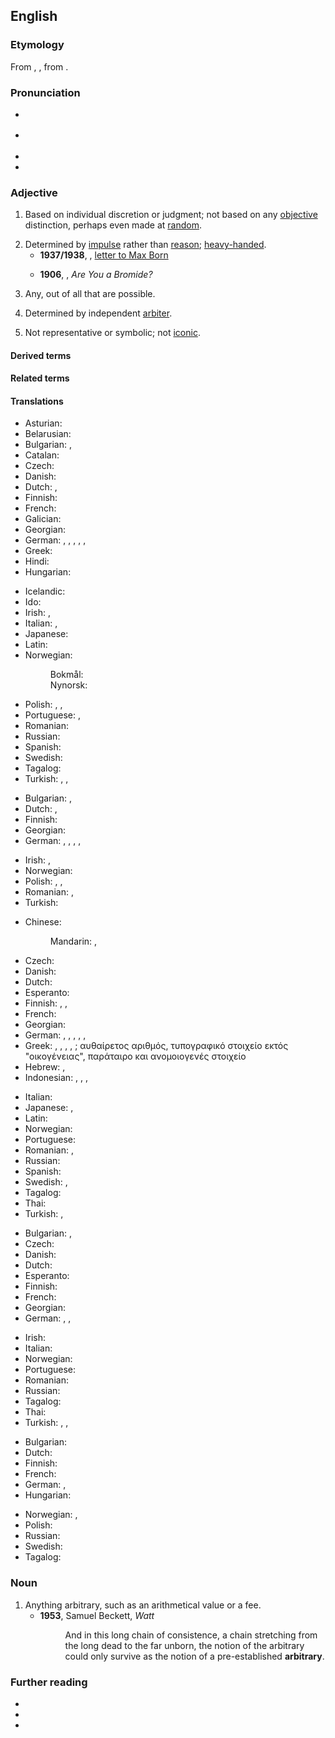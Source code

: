==English==
{{was wotd|2006|December|4}}

===Etymology===
From {{inh|en|enm|arbitrarie}}, {{der|en|la|arbitrārius|t=arbitrary, uncertain}}, from {{m|la|arbiter|t=witness, on-looker, listener, judge, overseer}}.

===Pronunciation===
* {{a|RP}} {{IPA|en|/ˈɑː.bɪ.tɹə.ɹi/|/ˈɑː.bɪ.tɹi/}}
* {{a|US|Canada}} {{IPA|en|/ˈɑɹ.bɪ.tɹɛ(ə).ɹi/}}
* {{audio|en|en-us-arbitrary.ogg|Audio (US)}}
* {{audio|en|en-au-arbitrary.ogg|Audio (AU)}}

===Adjective===
{{en-adj}}

# {{lb|en|usually|of a decision}} Based on individual discretion or judgment; not based on any [[objective]] distinction, perhaps even made at [[random]].
#: {{ux|en|Benjamin Franklin's designation of "positive" and "negative" to different charges was '''arbitrary'''.}}
#: {{ux|en|The decision to use 18 years as the legal age of adulthood was '''arbitrary''', as both age 17 and 19 were reasonable alternatives.}}
# Determined by [[impulse]] rather than [[reason]]; [[heavy-handed]].
#* '''1937/1938''', {{w|Albert Einstein}}, [[wikiquote:Albert Einstein and politics|letter to Max Born]]
#*: {{quote|en|The Russian trials were Stalin's purges, with which he attempted to consolidate his power. Like most people in the West, I believed these show trials to be the '''arbitrary''' acts of a cruel dictator.}}
#* '''1906''', {{w|Gelett Burgess}}, ''Are You a Bromide?''
#*: {{quote|en|The bromide conforms to everything sanctioned by the majority, and may be depended upon to be trite, banal, and '''arbitrary'''.}}
# {{lb|en|mathematics}} Any, out of all that are possible.
#: {{ux|en|The equation is true for an '''arbitrary''' value of x.}}
# Determined by independent [[arbiter]].
# {{lb|en|linguistics}} Not representative or symbolic; not [[iconic]].

====Derived terms====
{{der3|en|arbitrary-precision|arbitrarily|arbitrariness}}

====Related terms====
{{rel4|en|arbit
|arbiter
|arbitrable
|arbitrage
|arbitrary and capricious
|arbitrate
|arbitration
|arbitrator
}}

====Translations====
{{trans-top|based on individual discretion or judgment}}
* Asturian: {{t|ast|arbitrariu}}
* Belarusian: {{t|be|адво́льны|m}}
* Bulgarian: {{t+|bg|произволен}}, {{t+|bg|своеволен}}
* Catalan: {{t+|ca|arbitrari}}
* Czech: {{t+|cs|libovolný|m}}
* Danish: {{t+|da|arbitrær}}
* Dutch: {{t+|nl|willekeurig}}, {{t+|nl|arbitrair}}
* Finnish: {{t+|fi|mielivaltainen}}
* French: {{t+|fr|arbitraire}}
* Galician: {{t+|gl|arbitrario}}
* Georgian: {{t|ka|დაუსაბუთებელი}}
* German: {{t+|de|willkürlich}}, {{t|de|nach Ermessen}}, {{t|de|in freiem Ermessen}}, {{t+|de|frei}}, {{t|de|Ermessens-}}, {{t+|de|arbiträr}}
* Greek: {{t+|el|αυθαίρετος}}
* Hindi: {{t+|hi|यादृच्छिक|m}}
* Hungarian: {{t+|hu|önkényes}}
{{trans-mid}}
* Icelandic: {{t|is|geðþóttalegur}}
* Ido: {{t+|io|arbitriala}}
* Irish: {{t|ga|ar togradh}}, {{t|ga|aondeonach}}
* Italian: {{t+|it|arbitrario|m}}, {{t+|it|arbitraria|f}}
* Japanese: {{t+|ja|恣意|tr=しいてきな, shiiteki-na|alt=恣意的な}}
* Latin: {{t|la|arbitrārius}}
* Norwegian:
*: Bokmål: {{t+|nb|vilkårlig}}
*: Nynorsk: {{t|nn|vilkårleg}}
* Polish: {{t+|pl|arbitralny}}, {{t+|pl|umowny}}, {{t+|pl|dowolny}}
* Portuguese: {{t+|pt|arbitrário|m}}, {{t+|pt|arbitrária|f}}
* Romanian: {{t+|ro|arbitrar}}
* Russian: {{t+|ru|произво́льный}}
* Spanish: {{t+|es|arbitrario}}
* Swedish: {{t+|sv|godtycklig}}
* Tagalog: {{t|tl|alitakdain}}
* Turkish: {{t+|tr|keyfî}}, {{t|tr|isteğe bağlı}}, {{t+|tr|ihtiyarî}}
{{trans-bottom}}

{{trans-top|unrestrained by law; tyrannical}}
* Bulgarian: {{t+|bg|деспотичен}}, {{t+|bg|тираничен}}
* Dutch: {{t+|nl|arbitrair}}, {{t+|nl|willekeurig}}
* Finnish: {{t|fi|omavaltainen}}
* Georgian: {{t|ka|დესპოტური}}
* German: {{t+|de|willkürlich}}, {{t+|de|eigenmächtig}}, {{t|de|Willkür-}}, {{t+|de|tyrannisch}}, {{t+|de|rücksichtslos}}
{{trans-mid}}
* Irish: {{t|ga|ansmachtúil}}, {{t|ga|dírialta}}
* Norwegian: {{t+|no|vilkårlig}}
* Polish: {{t+|pl|arbitralny}}, {{t+|pl|samowolny}}, {{t+|pl|apodyktyczny}}
* Romanian: {{t+|ro|arbitrar}}, {{t+|ro|despotic}}
* Turkish: {{t|tr|re'sen}}
{{trans-bottom}}

{{trans-top|determined by impulse}}
* Chinese:
*: Mandarin: {{t+|cmn|任意}}, {{t|cmn|随机决定}}
* Czech: {{t|cs|náladový|m}}
* Danish: {{t|da|vilkårlig}}
* Dutch: {{t+|nl|willekeurig}}
* Esperanto: {{t|eo|hazarda}}
* Finnish: {{t+|fi|mielivaltainen}}, {{t+|fi|umpimähkäinen}}, {{t|fi|omavaltainen}}
* French: {{t+|fr|arbitraire}}
* Georgian: {{t|ka|თვითნებური}}
* German: {{t+|de|willkürlich}}, {{t+|de|arbiträr}}, {{t+|de|eigenwillig}}, {{t+|de|unbegründet}}, {{t|de|launenhaft}}, {{t+|de|launisch}}
* Greek: {{qualifier|adjective}} {{t+|el|αυθαίρετος}}, {{t+|el|δεσποτικός}}, {{t+|el|αυταρχικός}}, {{t+|el|παρορμητικός}}, {{t+|el|αυθόρμητος}}; {{qualifier|noun}} αυθαίρετος αριθμός, τυπογραφικό στοιχείο εκτός "οικογένειας", παράταιρο και ανομοιογενές στοιχείο
* Hebrew: {{t|he|שרירותי|tr=shriruty|m}}, {{t|he|שרירותית|tr=shrirutyt|f}}
* Indonesian: {{t+|id|sembarang}}, {{t+|id|siapa saja}}, {{t+|id|apa saja}}, {{t|id|mana saja}}
{{trans-mid}}
* Italian: {{t+|it|arbitrario}}
* Japanese: {{t+|ja|任意|tr=[[にんい]], nin-i}}, {{t|ja|不特定多数|tr=[[ふとくていたすう]], futokutei-tasū}}
* Latin: {{t|la|arbitrārius}}
* Norwegian: {{t+|no|vilkårlig}}
* Portuguese: {{t+|pt|arbitrário}}
* Romanian: {{t+|ro|arbitrar}}, {{t+|ro|impulsiv}}
* Russian: {{t+|ru|произво́льный}}
* Spanish: {{t+|es|arbitrario}}
* Swedish: {{t+|sv|godtycklig}}, {{t+|sv|arbiträr}}
* Tagalog: {{t|tl|alitakdain}}
* Thai: {{t-needed|th}}
* Turkish: {{t+|tr|keyfî}}, {{t|tr|dürtüsel}}
{{trans-bottom}}

{{trans-top|chosen at random}}
* Bulgarian: {{t+|bg|произволен}}, {{t+|bg|случаен}}
* Czech: {{t+|cs|libovolný|m}}
* Danish: {{t+|da|arbitrær}}
* Dutch: {{t+|nl|willekeurig}}
* Esperanto: {{t+|eo|arbitra}}
* Finnish: {{t+|fi|satunnainen}}
* French: {{t+|fr|arbitraire}}
* Georgian: {{t|ka|ჭირვეული}}
* German: {{t+|de|beliebig}}, {{t+|de|willkürlich}}, {{t+|de|erratisch}}
{{trans-mid}}
* Irish: {{t|ga|treallach}}
* Italian: {{t+|it|a caso|alt=scelto a caso}}
* Norwegian: {{t+|no|tilfeldig}}
* Portuguese: {{t+|pt|arbitrário}}
* Romanian: {{t+|ro|arbitrar}}
* Russian: {{t+|ru|произво́льный}}
* Tagalog: {{t|tl|alitakdain}}
* Thai: {{t-needed|th}}
* Turkish: {{t+|tr|gelişigüzel}}, {{t+|tr|rastgele}}, {{t+|tr|lalettayin}}
{{trans-bottom}}

{{trans-top|(mathematics)}}
* Bulgarian: {{t+|bg|произволен}}
* Dutch: {{t+|nl|willekeurig}}
* Finnish: {{t+|fi|mielivaltainen}}
* French: {{t+|fr|quelconque}}
* German: {{t+|de|beliebig}}, {{t|de|frei wählbar}}
* Hungarian: {{t+|hu|tetszőleges}}
{{trans-mid}}
* Norwegian: {{t+|no|vilkårlig}}, {{t+|no|tilfeldig}}
* Polish: {{t+|pl|dowolny|m}}
* Russian: {{t+|ru|произвольный}}
* Swedish: {{t+|sv|godtycklig}}
* Tagalog: {{t|tl|alitakdain}}
{{trans-bottom}}

===Noun===
{{en-noun}}

# Anything arbitrary, such as an arithmetical value or a fee.
#* '''1953''', Samuel Beckett, ''Watt''
#*: And in this long chain of consistence, a chain stretching from the long dead to the far unborn, the notion of the arbitrary could only survive as the notion of a pre-established '''arbitrary'''.

===Further reading===
* {{R:Webster 1913}}
* {{R:Century 1911}}
* {{pedia|arbitrariness}}